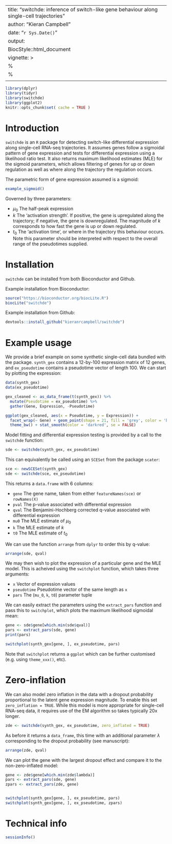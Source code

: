 
---
title: "switchde: inference of switch-like gene behaviour along single-cell trajectories"
author: "Kieran Campbell"
date: "`r Sys.Date()`"
output: 
  BiocStyle::html_document 
vignette: >
  %\VignetteIndexEntry{An overview of the switchde package}
  %\VignetteEngine{knitr::rmarkdown}
  \usepackage[utf8]{inputenc}
---

```r
library(dplyr)
library(tidyr)
library(switchde)
library(ggplot2)
knitr::opts_chunk$set( cache = TRUE )
```

  
# Introduction

`switchde` is an `R` package for detecting switch-like differential expression along single-cell RNA-seq trajectories. It assumes genes follow a sigmoidal pattern of gene expression and tests for differential expression using a likelihood ratio test. It also returns maximum likelihood estimates (MLE) for the sigmoid parameters, which allows filtering of genes for up or down regulation as well as where along the trajectory the regulation occurs.

The parametric form of gene expression assumed is a sigmoid:

```r
example_sigmoid()
```

Governed by three parameters:

* $\mu_0$ The half-peak expression
* $k$ The 'activation strength'. If positive, the gene is upregulated along the trajectory; if negative, the gene is downregulated. The magnitude of $k$ corresponds to how fast the gene is up or down regulated.
* $t_0$ The 'activation time', or where in the trajectory this behaviour occurs. Note this parameter should be interpreted with respect to the overall range of the pseudotimes supplied.

# Installation

`switchde` can be installed from both Bioconductor and Github.

Example installation from Bioconductor:

```r
source("https://bioconductor.org/biocLite.R")
biocLite("switchde")
```

Example installation from Github:

```r
devtools::install_github("kieranrcampbell/switchde")
```


# Example usage

We provide a brief example on some synthetic single-cell data bundled with the package. `synth_gex` contains a 12-by-100 expression matrix of 12 genes, and `ex_pseudotime` contains a pseudotime vector of length 100. We can start by plotting the expression:

```r
data(synth_gex)
data(ex_pseudotime)

gex_cleaned <- as_data_frame(t(synth_gex)) %>% 
  mutate(Pseudotime = ex_pseudotime) %>% 
  gather(Gene, Expression, -Pseudotime)

ggplot(gex_cleaned, aes(x = Pseudotime, y = Expression)) +
  facet_wrap(~ Gene) + geom_point(shape = 21, fill = 'grey', color = 'black') +
  theme_bw() + stat_smooth(color = 'darkred', se = FALSE)
```


Model fitting and differential expression testing is provided by a call to the `switchde` function:

```r
sde <- switchde(synth_gex, ex_pseudotime)
```

This can equivalently be called using an `SCESet` from the package `scater`:

```r
sce <- newSCESet(synth_gex)
sde <- switchde(sce, ex_pseudotime)
```

This returns a `data.frame` with 6 columns:

* `gene` The gene name, taken from either `featureNames(sce)` or `rowNames(X)`
* `pval` The p-value associated with differential expression
* `qval` The Benjamini-Hochberg corrected q-value associated with differential expression
* `mu0` The MLE estimate of $\mu_0$
* `k` The MLE estimate of $k$
* `t0` The MLE estimate of $t_0$

We can use the function `arrange` from `dplyr` to order this by q-value:

```r
arrange(sde, qval)
```

We may then wish to plot the expression of a particular gene and the MLE model. This is acheived using the `switchplot` function, which takes three arguments:

* `x` Vector of expression values
* `pseudotime` Pseudotime vector of the same length as `x`
* `pars` The (`mu_0`, `k`, `t0`) parameter tuple

We can easily extract the parameters using the `extract_pars` function and pass this to `switchplot`, which plots the maximum likelihood sigmoidal mean:

```r
gene <- sde$gene[which.min(sde$qval)]
pars <- extract_pars(sde, gene)
print(pars)

switchplot(synth_gex[gene, ], ex_pseudotime, pars)
```

Note that `switchplot` returns a `ggplot` which can be further customised (e.g. using `theme_xxx()`, etc).

# Zero-inflation

We can also model zero inflation in the data with a dropout probability proportional to the latent gene expression magnitude. To enable this set `zero_inflation = TRUE`. While this model is more appropriate for single-cell RNA-seq data, it requires use of the EM algorithm so takes typically 20x longer.

```r
zde <- switchde(synth_gex, ex_pseudotime, zero_inflated = TRUE)
```

As before it returns a `data_frame`, this time with an additional parameter $\lambda$ corresponding to the dropout probability (see manuscript):

```r
arrange(zde, qval)
```

We can plot the gene with the largest dropout effect and compare it to the non-zero-inflated model:

```r
gene <- zde$gene[which.min(zde$lambda)]
pars <- extract_pars(sde, gene)
zpars <- extract_pars(zde, gene)


switchplot(synth_gex[gene, ], ex_pseudotime, pars)
switchplot(synth_gex[gene, ], ex_pseudotime, zpars)
```



# Technical info

```r
sessionInfo()
```


